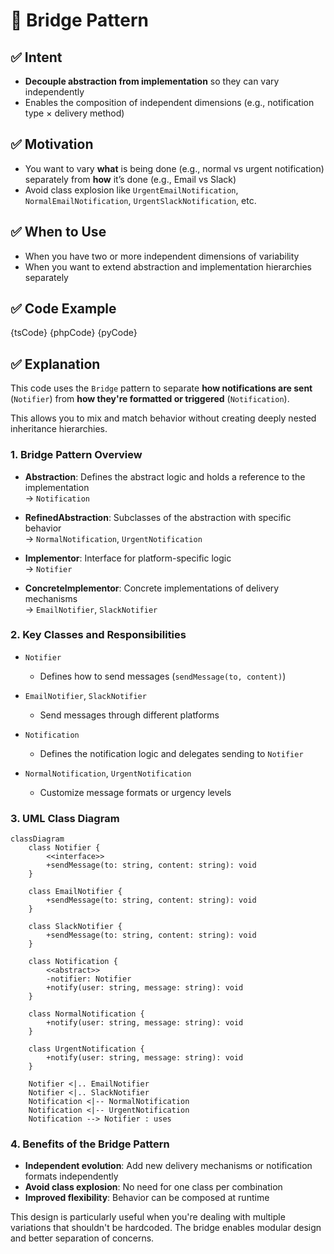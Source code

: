 

# 🧩 Bridge Pattern

## ✅ Intent

- **Decouple abstraction from implementation** so they can vary independently
- Enables the composition of independent dimensions (e.g., notification type × delivery method)

## ✅ Motivation

- You want to vary **what** is being done (e.g., normal vs urgent notification) separately from **how** it’s done (e.g., Email vs Slack)
- Avoid class explosion like `UrgentEmailNotification`, `NormalEmailNotification`, `UrgentSlackNotification`, etc.

## ✅ When to Use

- When you have two or more independent dimensions of variability
- When you want to extend abstraction and implementation hierarchies separately

## ✅ Code Example

<Tabs groupId="language">
  <TabItem value="ts" label="TypeScript">
    <CodeBlock language="ts">{tsCode}</CodeBlock>
  </TabItem>
  <TabItem value="php" label="PHP">
    <CodeBlock language="php">{phpCode}</CodeBlock>
  </TabItem>
  <TabItem value="python" label="Python">
    <CodeBlock language="python">{pyCode}</CodeBlock>
  </TabItem>
</Tabs>

## ✅ Explanation

This code uses the `Bridge` pattern to separate **how notifications are sent** (`Notifier`) from **how they're formatted or triggered** (`Notification`).

This allows you to mix and match behavior without creating deeply nested inheritance hierarchies.

### 1. Bridge Pattern Overview

- **Abstraction**: Defines the abstract logic and holds a reference to the implementation  
  → `Notification`

- **RefinedAbstraction**: Subclasses of the abstraction with specific behavior  
  → `NormalNotification`, `UrgentNotification`

- **Implementor**: Interface for platform-specific logic  
  → `Notifier`

- **ConcreteImplementor**: Concrete implementations of delivery mechanisms  
  → `EmailNotifier`, `SlackNotifier`

### 2. Key Classes and Responsibilities

- `Notifier`

  - Defines how to send messages (`sendMessage(to, content)`)

- `EmailNotifier`, `SlackNotifier`

  - Send messages through different platforms

- `Notification`

  - Defines the notification logic and delegates sending to `Notifier`

- `NormalNotification`, `UrgentNotification`
  - Customize message formats or urgency levels

### 3. UML Class Diagram

```mermaid
classDiagram
    class Notifier {
        <<interface>>
        +sendMessage(to: string, content: string): void
    }

    class EmailNotifier {
        +sendMessage(to: string, content: string): void
    }

    class SlackNotifier {
        +sendMessage(to: string, content: string): void
    }

    class Notification {
        <<abstract>>
        -notifier: Notifier
        +notify(user: string, message: string): void
    }

    class NormalNotification {
        +notify(user: string, message: string): void
    }

    class UrgentNotification {
        +notify(user: string, message: string): void
    }

    Notifier <|.. EmailNotifier
    Notifier <|.. SlackNotifier
    Notification <|-- NormalNotification
    Notification <|-- UrgentNotification
    Notification --> Notifier : uses
```

### 4. Benefits of the Bridge Pattern

- **Independent evolution**: Add new delivery mechanisms or notification formats independently
- **Avoid class explosion**: No need for one class per combination
- **Improved flexibility**: Behavior can be composed at runtime

This design is particularly useful when you're dealing with multiple variations that shouldn't be hardcoded. The bridge enables modular design and better separation of concerns.
